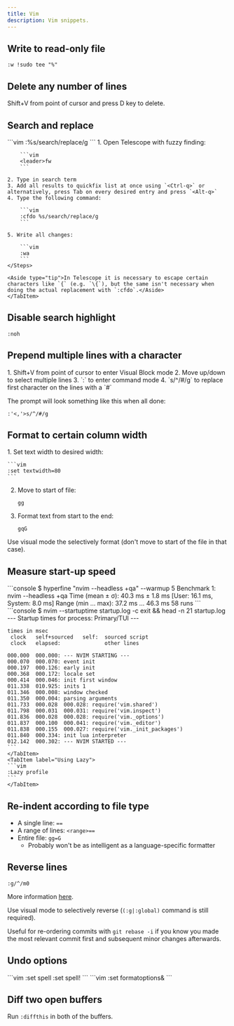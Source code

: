 ```yaml
---
title: Vim
description: Vim snippets.
---
```


## Write to read-only file

```vim
:w !sudo tee "%"
```

## Delete any number of lines

Shift+V from point of cursor and press D key to delete.

## Search and replace

<Tabs>
    <TabItem label="Current file">
    ```vim
    :%s/search/replace/g
    ```
    </TabItem>
    <TabItem label="Across all directories">
    <Steps>
    1. Open Telescope with fuzzy finding: 

        ```vim
        <leader>fw
        ```

    2. Type in search term
    3. Add all results to quickfix list at once using `<Ctrl-q>` or alternatively, press Tab on every desired entry and press `<Alt-q>`
    4. Type the following command:

        ```vim
        :cfdo %s/search/replace/g
        ```

    5. Write all changes:

        ```vim
        :wa
        ```
    </Steps>

    <Aside type="tip">In Telescope it is necessary to escape certain characters like `{` (e.g. `\{`), but the same isn't necessary when doing the actual replacement with `:cfdo`.</Aside>
    </TabItem>
</Tabs>


## Disable search highlight

```vim
:noh
```

## Prepend multiple lines with a character

<Steps>
1. Shift+V from point of cursor to enter Visual Block mode
2. Move up/down to select multiple lines
3. `:` to enter command mode
4. `s/^/#/g` to replace first character on the lines with a `#`
</Steps>

The prompt will look something like this when all done:

```vim
:'<,'>s/^/#/g
```

## Format to certain column width

<Steps>
1. Set text width to desired width:

    ```vim
    :set textwidth=80
    ```

2. Move to start of file:

    ```vim
    gg
    ```

3. Format text from start to the end:

    ```vim
    gqG
    ```

</Steps>

<Aside type="tip">Use visual mode the selectively format (don't move to start of the file in that case).</Aside>

## Measure start-up speed

<Tabs>
    <TabItem label="Using Hyperfine">
    ```console
    $ hyperfine "nvim --headless +qa" --warmup 5
    Benchmark 1: nvim --headless +qa
      Time (mean ± σ):      40.3 ms ±   1.8 ms    [User: 16.1 ms, System: 8.0 ms]
      Range (min … max):    37.2 ms …  46.3 ms    58 runs
    ```
    </TabItem>
    <TabItem label="Using NeoVim">
    ```console
    $ nvim --startuptime startup.log -c exit && head -n 21 startup.log
    --- Startup times for process: Primary/TUI ---

    times in msec
     clock   self+sourced   self:  sourced script
     clock   elapsed:              other lines

    000.000  000.000: --- NVIM STARTING ---
    000.070  000.070: event init
    000.197  000.126: early init
    000.368  000.172: locale set
    000.414  000.046: init first window
    011.338  010.925: inits 1
    011.346  000.008: window checked
    011.350  000.004: parsing arguments
    011.733  000.028  000.028: require('vim.shared')
    011.798  000.031  000.031: require('vim.inspect')
    011.836  000.028  000.028: require('vim._options')
    011.837  000.100  000.041: require('vim._editor')
    011.838  000.155  000.027: require('vim._init_packages')
    011.840  000.334: init lua interpreter
    012.142  000.302: --- NVIM STARTED ---
    ```
    </TabItem>
    <TabItem label="Using Lazy">
    ```vim
    :Lazy profile
    ```
    </TabItem>
</Tabs>

## Re-indent according to file type

* A single line: `==`
* A range of lines: `<range>==`
* Entire file: `gg=G`
  * Probably won't be as intelligent as a language-specific formatter

## Reverse lines

```vim
:g/^/m0
```

More information [here](https://vimhelp.org/usr_12.txt.html#12.4).

Use visual mode to selectively reverse (`(:g|:global)` command is still required).

Useful for re-ordering commits with `git rebase -i` if you know you made the most relevant commit first and subsequent minor changes afterwards.

## Undo options

<Tabs>
    <TabItem label="Boolean options">
    ```vim
    :set spell
    :set spell!
    ```
    </TabItem>
    <TabItem label="Non-boolean options">
    ```vim
    :set formatoptions&
    ```
    </TabItem>
</Tabs>

## Diff two open buffers

Run `:diffthis` in both of the buffers.
